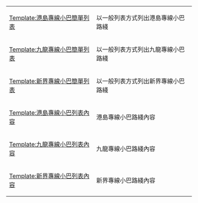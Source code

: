 {| class="wikitable" style="border: 2px solid black"
|-
| [[Template:港島專線小巴簡單列表]] || 以一般列表方式列出港島專線小巴路綫
|-
| [[Template:九龍專線小巴簡單列表]] || 以一般列表方式列出九龍專線小巴路綫
|-
| [[Template:新界專線小巴簡單列表]] || 以一般列表方式列出新界專線小巴路綫
|- style="border-top: 2px solid black"
| [[Template:港島專線小巴列表內容]] || 港島專線小巴路綫內容
|-
| [[Template:九龍專線小巴列表內容]] || 九龍專線小巴路綫內容
|-
| [[Template:新界專線小巴列表內容]] || 新界專線小巴路綫內容
|}